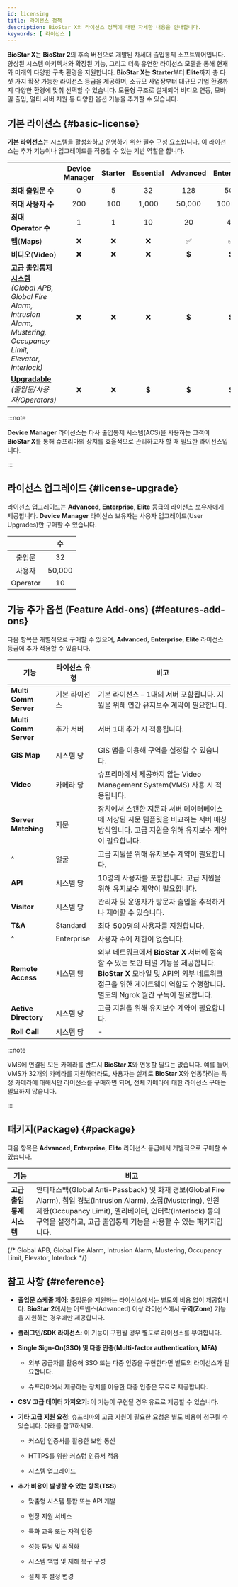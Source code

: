 ```yaml
---
id: licensing
title: 라이선스 정책
description: BioStar X의 라이선스 정책에 대한 자세한 내용을 안내합니다.
keywords: [ 라이선스 ]
---
```


**BioStar X**는 **BioStar 2**의 후속 버전으로 개발된 차세대 출입통제 소프트웨어입니다. 향상된 시스템 아키텍처와 확장된 기능, 그리고 더욱 유연한 라이선스 모델을 통해 현재와 미래의 다양한 구축 환경을 지원합니다. **BioStar X**는 **Starter**부터 **Elite**까지 총 다섯 가지 확장 가능한 라이선스 등급을 제공하며, 소규모 사업장부터 대규모 기업 환경까지 다양한 환경에 맞춰 선택할 수 있습니다. 모듈형 구조로 설계되어 비디오 연동, 모바일 출입, 멀티 서버 지원 등 다양한 옵션 기능을 추가할 수 있습니다. 

## 기본 라이선스 {#basic-license}

**기본 라이선스**는 시스템을 활성화하고 운영하기 위한 필수 구성 요소입니다. 이 라이선스는 추가 기능이나 업그레이드를 적용할 수 있는 기반 역할을 합니다.

<div className='table--licensing overflow-x'>

| &nbsp; | Device Manager | Starter | Essential | Advanced | Enterprise | Elite |
| -- | :--: | :--: | :--: | :--: | :--: | :--: |
| **최대 출입문 수** | 0 | 5 | 32 | 128 | 500 | 2000 |
| **최대 사용자 수** | 200 | 100 | 1,000 | 50,000 | 100,000 | 500,000 |
| **최대 Operator 수** | 1 | 1 | 10 | 20 | 40 | 100 |
| **맵**(**Maps**) | ❌ | ❌ | ❌ | ✅ | ✅ | ✅ |
| **비디오**(**Video**) | ❌ | ❌ | ❌ | 💲 | 💲 | 💲 |
| [**고급 출입통제 시스템**](#package)<br/>*(Global APB, Global Fire Alarm, Intrusion Alarm, Mustering, Occupancy Limit, Elevator, Interlock)* | ❌ | ❌ | ❌ | 💲 | 💲 | 💲 |
| [**Upgradable**](#license-upgrade)<br/>*(출입문/사용자/Operators)* | ❌ | ❌ | 💲 | 💲 | 💲 | 💲 |

</div>

:::note

**Device Manager** 라이선스는 타사 출입통제 시스템(ACS)을 사용하는 고객이 **BioStar X**를 통해 슈프리마의 장치를 효율적으로 관리하고자 할 때 필요한 라이선스입니다.

:::


## 라이선스 업그레이드 {#license-upgrade}

라이선스 업그레이드는 **Advanced**, **Enterprise**, **Elite** 등급의 라이선스 보유자에게 제공합니다. **Device Manager** 라이선스 보유자는 사용자 업그레이드(User Upgrades)만 구매할 수 있습니다.

| &nbsp; | 수 |
| :--: | :--: |
| 출입문 | 32 |
| 사용자 | 50,000 |
| Operator | 10 |


## 기능 추가 옵션 (Feature Add-ons) {#features-add-ons}

다음 항목은 개별적으로 구매할 수 있으며, **Advanced**, **Enterprise**, **Elite** 라이선스 등급에 추가 적용할 수 있습니다.

<div className='cols3--20-20-60 overflow-x'>

| 기능 | 라이선스 유형 | 비고 |
| -- | -- | -- |
| **Multi Comm Server** | 기본 라이선스 | 기본 라이선스 – 1대의 서버 포함됩니다. 지원을 위해 연간 유지보수 계약이 필요합니다. |
| **Multi Comm Server** | 추가 서버 | 서버 1대 추가 시 적용됩니다. |
| **GIS Map** | 시스템 당 | GIS 맵을 이용해 구역을 설정할 수 있습니다. |
| **Video** | 카메라 당 | 슈프리마에서 제공하지 않는 Video Management System(VMS) 사용 시 적용됩니다. |
| **Server Matching** | 지문 | 장치에서 스캔한 지문과 서버 데이터베이스에 저장된 지문 템플릿을 비교하는 서버 매칭 방식입니다. 고급 지원을 위해 유지보수 계약이 필요합니다. |
| ^ | 얼굴 | 고급 지원을 위해 유지보수 계약이 필요합니다. |
| **API** | 시스템 당 | 10명의 사용자를 포함합니다. 고급 지원을 위해 유지보수 계약이 필요합니다. |
| **Visitor** | 시스템 당 | 관리자 및 운영자가 방문자 출입을 추적하거나 제어할 수 있습니다. |
| **T&A** | Standard | 최대 500명의 사용자를 지원합니다. |
| ^ | Enterprise | 사용자 수에 제한이 없습니다. |
| **Remote Access** | 시스템 당 | 외부 네트워크에서 **BioStar X** 서버에 접속할 수 있는 보안 터널 기능을 제공합니다. **BioStar X** 모바일 및 API의 외부 네트워크 접근을 위한 게이트웨이 역할도 수행합니다. 별도의 Ngrok 월간 구독이 필요합니다. |
| **Active Directory** | 시스템 당 | 고급 지원을 위해 유지보수 계약이 필요합니다. |
| **Roll Call** | 시스템 당 | - |

</div>

:::note

VMS에 연결된 모든 카메라를 반드시 **BioStar X**와 연동할 필요는 없습니다. 예를 들어, VMS가 32개의 카메라를 지원하더라도, 사용자는 실제로 **BioStar X**와 연동하려는 특정 카메라에 대해서만 라이선스를 구매하면 되며, 전체 카메라에 대한 라이선스 구매는 필요하지 않습니다.

:::

## 패키지(Package) {#package}

다음 항목은 **Advanced**, **Enterprise**, **Elite** 라이선스 등급에서 개별적으로 구매할 수 있습니다.

<div className='col2--20-80 overflow-x'>

| 기능 | 비고 |
| -- | -- |
| **고급 출입통제 시스템** | 안티패스백(Global Anti-Passback) 및 화재 경보(Global Fire Alarm), 침입 경보(Intrusion Alarm), 소집(Mustering), 인원 제한(Occupancy Limit), 엘리베이터, 인터락(Interlock) 등의 구역을 설정하고, 고급 출입통제 기능을 사용할 수 있는 패키지입니다. |

</div>

{/* Global APB, Global Fire Alarm, Intrusion Alarm, Mustering, Occupancy Limit, Elevator, Interlock */}


## 참고 사항 {#reference}

* **출입문 스케줄 제어**: 출입문을 지원하는 라이선스에서는 별도의 비용 없이 제공합니다. **BioStar 2**에서는 어드밴스(Advanced) 이상 라이선스에서 **구역**(**Zone**) 기능을 지원하는 경우에만 제공합니다.

* **플러그인/SDK 라이선스**: 이 기능이 구현될 경우 별도로 라이선스를 부여합니다.

* **Single Sign-On(SSO) 및 다중 인증(Multi-factor authentication, MFA)**

  * 외부 공급자를 활용해 SSO 또는 다중 인증을 구현한다면 별도의 라이선스가 필요합니다.  

  * 슈프리마에서 제공하는 장치를 이용한 다중 인증은 무료로 제공합니다.

* **CSV 고급 데이터 가져오기**: 이 기능이 구현될 경우 유료로 제공할 수 있습니다.

* **기타 고급 지원 요청**: 슈프리마의 고급 지원이 필요한 요청은 별도 비용이 청구될 수 있습니다. 아래를 참고하세요.

  * 커스텀 인증서를 활용한 보안 통신

  * HTTPS를 위한 커스텀 인증서 적용

  * 시스템 업그레이드

* **추가 비용이 발생할 수 있는 항목(TSS)**

  * 맞춤형 시스템 통합 또는 API 개발

  * 현장 지원 서비스

  * 특화 교육 또는 자격 인증

  * 성능 튜닝 및 최적화

  * 시스템 백업 및 재해 복구 구성

  * 설치 후 설정 변경